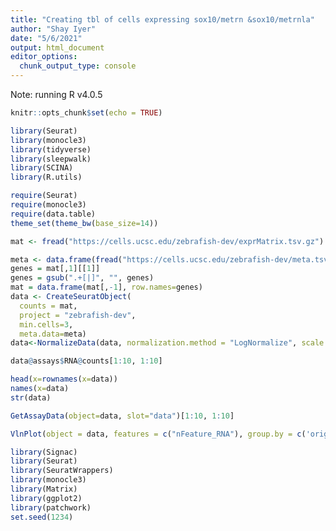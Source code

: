 ```yaml
---
title: "Creating tbl of cells expressing sox10/metrn &sox10/metrnla"
author: "Shay Iyer"
date: "5/6/2021"
output: html_document
editor_options: 
  chunk_output_type: console
---
```



Note: running R v4.0.5
```r
knitr::opts_chunk$set(echo = TRUE)
```

```r
library(Seurat)
library(monocle3)
library(tidyverse)
library(sleepwalk)
library(SCINA)
library(R.utils)
```

```r
require(Seurat)
require(monocle3)
require(data.table)
theme_set(theme_bw(base_size=14))
```


```r
mat <- fread("https://cells.ucsc.edu/zebrafish-dev/exprMatrix.tsv.gz")
```


```r
meta <- data.frame(fread("https://cells.ucsc.edu/zebrafish-dev/meta.tsv"), row.names=1)
genes = mat[,1][[1]]
genes = gsub(".+[|]", "", genes)
mat = data.frame(mat[,-1], row.names=genes)
data <- CreateSeuratObject(
  counts = mat, 
  project = "zebrafish-dev", 
  min.cells=3,
  meta.data=meta)
data<-NormalizeData(data, normalization.method = "LogNormalize", scale.factor=10000)
```

```r
data@assays$RNA@counts[1:10, 1:10]
```

```r
head(x=rownames(x=data))
names(x=data)
str(data)
```

```r
GetAssayData(object=data, slot="data")[1:10, 1:10]
```

```r
VlnPlot(object = data, features = c("nFeature_RNA"), group.by = c('orig.ident'))
```

```r
library(Signac)
library(Seurat)
library(SeuratWrappers)
library(monocle3)
library(Matrix)
library(ggplot2)
library(patchwork)
set.seed(1234)
```

